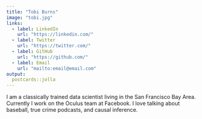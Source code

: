 ```yaml
---
title: "Tobi Burns"
image: "tobi.jpg"
links:
  - label: LinkedIn
    url: "https://linkedin.com/"
  - label: Twitter
    url: "https://twitter.com/"
  - label: GitHub
    url: "https://github.com/"
  - label: Email
    url: "mailto:email@email.com"
output:
  postcards::jolla
---
```


I am a classically trained data scientist living in the San Francisco Bay Area. 
Currently I work on the Oculus team at Facebook. I love talking about baseball, 
true crime podcasts, and causal inference.
